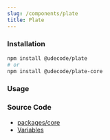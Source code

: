```yaml
---
slug: /components/plate
title: Plate
---
```


### Installation

```bash npm2yarn
npm install @udecode/plate
# or
npm install @udecode/plate-core
```

### Usage


<PlateSandpack />

### Source Code

- [packages/core](https://github.com/udecode/plate/tree/main/packages/core/src)
- [Variables](https://github.com/udecode/plate/blob/main/examples/src)
